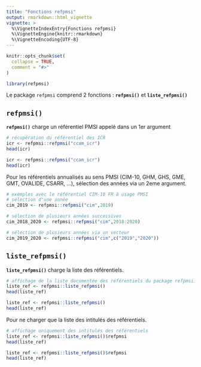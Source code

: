 ```yaml
---
title: "Fonctions refpmsi"
output: rmarkdown::html_vignette
vignette: >
  %\VignetteIndexEntry{Fonctions refpmsi}
  %\VignetteEngine{knitr::rmarkdown}
  %\VignetteEncoding{UTF-8}
---
```


```r
knitr::opts_chunk$set(
  collapse = TRUE,
  comment = "#>"
)
```

```r
library(refpmsi)
```

Le package `refpmsi` comprend 2 fonctions :  **`refpmsi()`** et **`liste_refpmsi()`**

## `refpmsi()`

**`refpmsi()`** charge un référentiel PMSI appelé dans un 1er argument

```r
# récupération du référentiel des ICR
icr <- refpmsi::refpmsi("ccam_icr")
head(icr)
```
```r
icr <- refpmsi::refpmsi("ccam_icr")
head(icr)
```

Pour les référentiels annualisés au sens PMSI (CIM-10, GHM, GHS, GME, GMT, OVALIDE, CSARR, ...), sélection des années via un 2eme argument.

```r
# exemples avec le référentiel CIM-10 FR à usage PMSI
# sélection d'une année
cim_2019 <- refpmsi::refpmsi("cim",2019)

# sélection de plusieurs années successives
cim_2018_2020 <- refpmsi::refpmsi("cim",2018:2020)

# sélection de plusieurs années via un vecteur
cim_2019_2020 <- refpmsi::refpmsi("cim",c("2019","2020"))

```

## `liste_refpmsi()` 

**`liste_refpmsi()`** charge la liste des référentiels.

```r
# affichage de la liste documentée des référentiels du package refpmsi::
liste_ref <- refpmsi::liste_refpmsi()
head(liste_ref)
```
```r
liste_ref <- refpmsi::liste_refpmsi()
head(liste_ref)
```

Pour ne charger que la liste des intitulés des référentiels. 

```r
# affichage uniquement des intitulés des référentiels
liste_ref <- refpmsi::liste_refpmsi()$refpmsi
head(liste_ref)
```
```r
liste_ref <- refpmsi::liste_refpmsi()$refpmsi
head(liste_ref)
```
